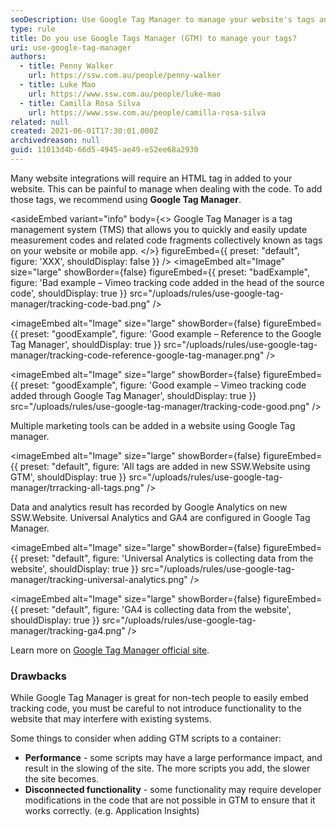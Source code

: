 ```yaml
---
seoDescription: Use Google Tag Manager to manage your website's tags and tracking codes efficiently, without writing complex code.
type: rule
title: Do you use Google Tags Manager (GTM) to manage your tags?
uri: use-google-tag-manager
authors:
  - title: Penny Walker
    url: https://ssw.com.au/people/penny-walker
  - title: Luke Mao
    url: https://www.ssw.com.au/people/luke-mao
  - title: Camilla Rosa Silva
    url: https://www.ssw.com.au/people/camilla-rosa-silva
related: null
created: 2021-06-01T17:30:01.000Z
archivedreason: null
guid: 11013d4b-66d5-4945-ae49-e52ee68a2930
---
```


Many website integrations will require an HTML tag in added to your website. This can be painful to manage when dealing with the code. To add those tags, we recommend using **Google Tag Manager**.

<asideEmbed
  variant="info"
  body={<>
    Google Tag Manager is a tag management system (TMS) that allows you to quickly and easily update measurement codes and related code fragments collectively known as tags on your website or mobile app.
  </>}
  figureEmbed={{
    preset: "default",
    figure: 'XXX',
    shouldDisplay: false
  }}
/>
<imageEmbed
  alt="Image"
  size="large"
  showBorder={false}
  figureEmbed={{
    preset: "badExample",
    figure: 'Bad example – Vimeo tracking code added in the head of the source code',
    shouldDisplay: true
  }}
  src="/uploads/rules/use-google-tag-manager/tracking-code-bad.png"
/>

<imageEmbed
  alt="Image"
  size="large"
  showBorder={false}
  figureEmbed={{
    preset: "goodExample",
    figure: 'Good example – Reference to the Google Tag Manager',
    shouldDisplay: true
  }}
  src="/uploads/rules/use-google-tag-manager/tracking-code-reference-google-tag-manager.png"
/>

<imageEmbed
  alt="Image"
  size="large"
  showBorder={false}
  figureEmbed={{
    preset: "goodExample",
    figure: 'Good example – Vimeo tracking code added through Google Tag Manager',
    shouldDisplay: true
  }}
  src="/uploads/rules/use-google-tag-manager/tracking-code-good.png"
/>

Multiple marketing tools can be added in a website using Google Tag manager.


<imageEmbed
  alt="Image"
  size="large"
  showBorder={false}
  figureEmbed={{
    preset: "default",
    figure: 'All tags are added in new SSW.Website using GTM',
    shouldDisplay: true
  }}
  src="/uploads/rules/use-google-tag-manager/trracking-all-tags.png"
/>

Data and analytics result has recorded by Google Analytics on new SSW.Website. Universal Analytics and GA4 are configured in Google Tag Manager.


<imageEmbed
  alt="Image"
  size="large"
  showBorder={false}
  figureEmbed={{
    preset: "default",
    figure: 'Universal Analytics is collecting data from the website',
    shouldDisplay: true
  }}
  src="/uploads/rules/use-google-tag-manager/tracking-universal-analytics.png"
/>


<imageEmbed
  alt="Image"
  size="large"
  showBorder={false}
  figureEmbed={{
    preset: "default",
    figure: 'GA4 is collecting data from the website',
    shouldDisplay: true
  }}
  src="/uploads/rules/use-google-tag-manager/tracking-ga4.png"
/>

Learn more on [Google Tag Manager official site](https://marketingplatform.google.com/about/tag-manager/benefits/).

### Drawbacks

While Google Tag Manager is great for non-tech people to easily embed tracking code, you must be careful to not introduce functionality to the website that may interfere with existing systems.

Some things to consider when adding GTM scripts to a container:

- **Performance** - some scripts may have a large performance impact, and result in the slowing of the site. The more scripts you add, the slower the site becomes.
- **Disconnected functionality** - some functionality may require developer modifications in the code that are not possible in GTM to ensure that it works correctly. (e.g. Application Insights)